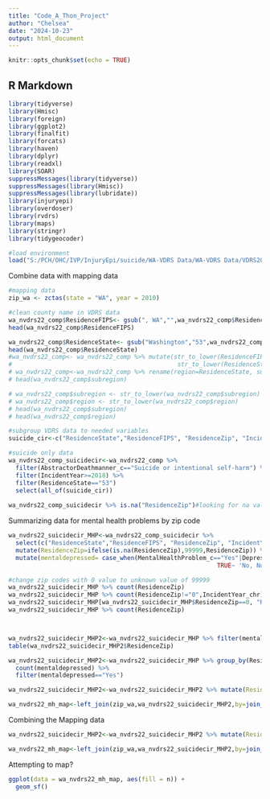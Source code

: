 ```yaml
---
title: "Code_A_Thon_Project"
author: "Chelsea"
date: "2024-10-23"
output: html_document
---
```


```r
knitr::opts_chunk$set(echo = TRUE)
```

## R Markdown
```r
library(tidyverse)
library(Hmisc)
library(foreign)
library(ggplot2)
library(finalfit)
library(forcats)
library(haven)
library(dplyr)
library(readxl)
library(SOAR)
suppressMessages(library(tidyverse))
suppressMessages(library(Hmisc))
suppressMessages(library(lubridate))
library(injuryepi)
library(overdoser)
library(rvdrs)
library(maps)
library(stringr)
library(tidygeocoder)
```



```r
#load environment
load("S:/PCH/OHC/IVP/InjuryEpi/suicide/WA-VDRS Data/WA-VDRS Data/VDRS2022_Data.RData")
```

Combine data with mapping data
```r
#mapping data
zip_wa <- zctas(state = "WA", year = 2010)

#clean county name in VDRS data
wa_nvdrs22_comp$ResidenceFIPS<- gsub(", WA","",wa_nvdrs22_comp$ResidenceFIPS)
head(wa_nvdrs22_comp$ResidenceFIPS)

wa_nvdrs22_comp$ResidenceState<- gsub("Washington","53",wa_nvdrs22_comp$ResidenceState)
head(wa_nvdrs22_comp$ResidenceState)
#wa_nvdrs22_comp<- wa_nvdrs22_comp %>% mutate(str_to_lower(ResidenceFIPS),
#                                              str_to_lower(ResidenceState))
# wa_nvdrs22_comp<-wa_nvdrs22_comp %>% rename(region=ResidenceState, subregion=county, order=ResidenceZip)
# head(wa_nvdrs22_comp$subregion)

# wa_nvdrs22_comp$subregion <- str_to_lower(wa_nvdrs22_comp$subregion)
# wa_nvdrs22_comp$region <- str_to_lower(wa_nvdrs22_comp$region)
# head(wa_nvdrs22_comp$subregion)
# head(wa_nvdrs22_comp$region)

#subgroup VDRS data to needed variables
suicide_cir<-c("ResidenceState","ResidenceFIPS", "ResidenceZip", "IncidentYear_chr","IncidentNumber", "Sex", "RaceEthnicity_c","AgeYears_c", "Military", "RelationshipStatus", "AbstractorDeathmanner_c", "MentalHealthProblem_c", "DepressedMood_c", "AlcoholProblem_c", "MentalIllnessTreatmentCurrnt_c", "HistoryMentalIllnessTreatmnt_c", "IntimatePartnerProblem_c", "Argument_c", "SuicideThoughtHistory_c", "SuicideAttemptHistory_c", "HistorySelfHarm_c", "SuicideIntentDisclosed_c", "DisclosedToIntimatePartner_c", "DisclosedToOtherFamilyMember_c", "DisclosedToHealthCareWorker_c", "DisclosedToFriend_c", "DisclosedToNeighbor_c", "DisclosedToSocialMedia_c", "SuicideNote_c", "PhysicalHealthProblem_c", "JobProblem_c", "FinancialProblem_c", "SchoolProblem_c", "EvictionOrLossOfHome_c", "WeaponType1")

#suicide only data
wa_nvdrs22_comp_suicidecir<-wa_nvdrs22_comp %>% 
  filter(AbstractorDeathmanner_c=="Suicide or intentional self-harm") %>% 
  filter(IncidentYear>=2018) %>% 
  filter(ResidenceState=="53")
  select(all_of(suicide_cir)) 
  
wa_nvdrs22_comp_suicidecir %>% is.na("ResidenceZip")#looking for na values in this varuable so we can drop them or replace them
```


Summarizing data for mental health problems by zip code
```r
wa_nvdrs22_suicidecir_MHP<-wa_nvdrs22_comp_suicidecir %>% 
  select(c("ResidenceState","ResidenceFIPS", "ResidenceZip", "IncidentYear_chr","MentalHealthProblem_c","DepressedMood_c")) %>% 
  mutate(ResidenceZip=ifelse(is.na(ResidenceZip),99999,ResidenceZip)) %>% 
  mutate(mentaldepressed= case_when(MentalHealthProblem_c=="Yes"|DepressedMood_c=="Yes"~'Yes',
                                                          TRUE~ 'No, Not Available, Unknown'))

#change zip codes with 0 value to unknown value of 99999
wa_nvdrs22_suicidecir_MHP %>% count(ResidenceZip)
wa_nvdrs22_suicidecir_MHP %>% count(ResidenceZip!="0",IncidentYear_chr)
wa_nvdrs22_suicidecir_MHP[wa_nvdrs22_suicidecir_MHP$ResidenceZip==0, "ResidenceZip"]<-99999
wa_nvdrs22_suicidecir_MHP %>% count(ResidenceZip)



wa_nvdrs22_suicidecir_MHP2<-wa_nvdrs22_suicidecir_MHP %>% filter(mentaldepressed=="Yes")
table(wa_nvdrs22_suicidecir_MHP2$ResidenceZip)

wa_nvdrs22_suicidecir_MHP2<-wa_nvdrs22_suicidecir_MHP %>% group_by(ResidenceZip) %>% 
  count(mentaldepressed) %>% 
  filter(mentaldepressed=="Yes")

wa_nvdrs22_suicidecir_MHP2<-wa_nvdrs22_suicidecir_MHP2 %>% mutate(ResidenceZip=as.character(ResidenceZip))

wa_nvdrs22_mh_map<-left_join(zip_wa,wa_nvdrs22_suicidecir_MHP2,by=join_by(ZCTA5CE10==ResidenceZip))

```


Combining the Mapping data
```r
wa_nvdrs22_suicidecir_MHP2<-wa_nvdrs22_suicidecir_MHP2 %>% mutate(ResidenceZip=as.character(ResidenceZip))

wa_nvdrs22_mh_map<-left_join(zip_wa,wa_nvdrs22_suicidecir_MHP2,by=join_by(ZCTA5CE10==ResidenceZip))
```


Attempting to map?
```r
ggplot(data = wa_nvdrs22_mh_map, aes(fill = n)) + 
  geom_sf()
```



